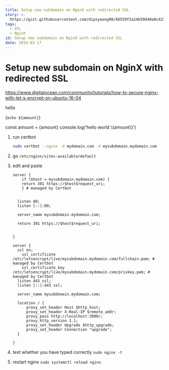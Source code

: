 ```yaml
---
title: Setup new subdomain on NginX with redirected SSL
story: >-
  https://gist.githubusercontent.com/dipsywong98/66559f2a14b59d40a0c423d53a52ef02/raw/Setup new subdomain on NginX with redirected SSL.md
tags:
  - SSL
  - NginX
id: Setup new subdomain on NginX with redirected SSL
date: 2019-03-17
---
```

# Setup new subdomain on NginX with redirected SSL

https://www.digitalocean.com/community/tutorials/how-to-secure-nginx-with-let-s-encrypt-on-ubuntu-16-04



hello 

<CodeBlock language="sh">{`echo ${amount}`}</CodeBlock>

<CodeBlock language="js">
const amount = {amount}
console.log('hello world \{amount\}')
</CodeBlock>

1. run certbot
	```sh
	sudo certbot --nginx -d mydomain.com -d mysubdomain.mydomain.com
	```
1. go `/etc/nginx/sites-available/default`
1. edit and paste
	```nginx
	server {
	    if ($host = mysubdomain.mydomain.com) {
		return 301 https://$host$request_uri;
	    } # managed by Certbot


	  listen 80;
	  listen [::]:80;

	  server_name mysubdomain.mydomain.com;

	  return 301 https://$host$request_uri;


	}

	server {
	  ssl on;
	    ssl_certificate /etc/letsencrypt/live/mysubdomain.mydomain.com/fullchain.pem; # managed by Certbot
	    ssl_certificate_key /etc/letsencrypt/live/mysubdomain.mydomain.com/privkey.pem; # managed by Certbot
	  listen 443 ssl;
	  listen [::]:443 ssl;

	  server_name mysubdomain.mydomain.com;

	  location / {
	      proxy_set_header Host $http_host;
	      proxy_set_header X-Real-IP $remote_addr;
	      proxy_pass http://localhost:3000/;
		  proxy_http_version 1.1;
	      proxy_set_header Upgrade $http_upgrade;
	      proxy_set_header Connection "upgrade";
	  }

	}
	```

1. test whether you have typed correctly `sudo nginx -t`
1. restart nginx `sudo systemctl reload nginx`
    